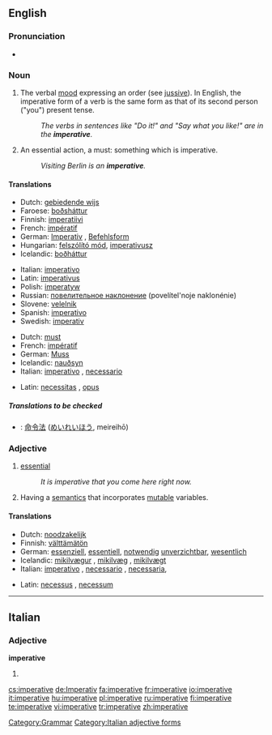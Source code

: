 ==English==

===Pronunciation===
* {{a|US}} {{IPA|/ɪmˈpɛɹ.ə.tɪv/}}

===Noun===
{{en-noun|s|-}}

# {{uncountable}} {{grammar}} The verbal [[mood]] expressing an order (see [[jussive]]). In English, the imperative form of a verb is the same form as that of its second person ("you") present tense.
#: ''The verbs in sentences like "Do it!" and "Say what you like!" are in the '''imperative'''.''
# {{countable}} An essential action, a must: something which is imperative.
#:''Visiting Berlin is an '''imperative'''.''

====Translations====
{{trans-top|verbal mood}}
*Dutch: [[gebiedende wijs]] {{m}}
*Faroese: [[boðsháttur]] {{m}}
*Finnish: [[imperatiivi]]
*French: [[impératif]] {{m}}
*German: [[Imperativ]] {{m}}, [[Befehlsform]] {{f}}
*Hungarian: [[felszólító mód]], [[imperativusz]]
*Icelandic: [[boðháttur]] {{m}}
{{trans-mid}}
*Italian: [[imperativo]] {{m}}
*Latin: [[imperativus]] {{m}}
*Polish: [[imperatyw]] {{m}}
*Russian: [[повелительное наклонение]] (povelítel'noje naklonénie) {{n}}
*Slovene: [[velelnik]] {{m}}
*Spanish: [[imperativo]] {{m}}
*Swedish: [[imperativ]] {{n}}
{{trans-bottom}}

{{trans-top|essential action}}
*Dutch: [[must]] {{m}}
*French: [[impératif]] {{m}}
*German: [[Muss]] {{n}}
*Icelandic: [[nauðsyn]] {{f}}
*Italian: [[imperativo]] {{m}}, [[necessario]] {{m}}
{{trans-mid}}
*Latin: [[necessitas]] {{f}}, [[opus]] {{n}}
{{trans-bottom}}

=====Translations to be checked=====
{{checktrans}}
*{{ttbc|Japanese}}: [[命令法]] ([[めいれいほう]], meireihō)

===Adjective===
{{en-adj}}

# [[essential]]
#:''It is imperative that you come here right now.''
# {{comptheory}}  Having a [[semantics]] that incorporates [[mutable]] variables.

====Translations====
{{trans-top|essential}}
*Dutch: [[noodzakelijk]]
*Finnish: [[välttämätön]]
*German: [[essenziell]], [[essentiell]], [[notwendig]] [[unverzichtbar]], [[wesentlich]]
*Icelandic: [[mikilvægur]] {{m}}, [[mikilvæg]] {{f}}, [[mikilvægt]] {{n}}
*Italian: [[imperativo]] {{m}}, [[necessario]] {{m}}, [[necessaria]], {{f}}
{{trans-mid}}
*Latin: [[necessus]] {{m}}, [[necessum]] {{n}}
{{trans-bottom}}

{{trans-top|computing}}
{{trans-mid}}
{{trans-bottom}}

[[Category:Grammar]]
----

==Italian==
===Adjective===
'''imperative''' {{p}}
# {{feminine of|imperativo#Adjective|imperativo}}

[[Category:Italian adjective forms]]

[[cs:imperative]]
[[de:Imperativ]]
[[fa:imperative]]
[[fr:imperative]]
[[io:imperative]]
[[it:imperative]]
[[hu:imperative]]
[[pl:imperative]]
[[ru:imperative]]
[[fi:imperative]]
[[te:imperative]]
[[vi:imperative]]
[[tr:imperative]]
[[zh:imperative]]